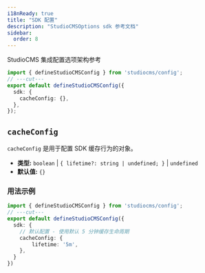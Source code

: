 ```yaml
---
i18nReady: true
title: "SDK 配置"
description: "StudioCMSOptions sdk 参考文档"
sidebar:
  order: 8
---
```



StudioCMS 集成配置选项架构参考

```ts twoslash title="studiocms.config.mjs"
import { defineStudioCMSConfig } from 'studiocms/config';
// ---cut---
export default defineStudioCMSConfig({
  sdk: {
    cacheConfig: {},
  },
});
```

## `cacheConfig`

`cacheConfig` 是用于配置 SDK 缓存行为的对象。

- **类型:** `boolean` | `{ lifetime?: string | undefined; }` | `undefined`
- **默认值:** `{}`

### 用法示例

```ts twoslash {3-7} title="studiocms.config.mjs"
import { defineStudioCMSConfig } from 'studiocms/config';
// ---cut---
export default defineStudioCMSConfig({
  sdk: {
    // 默认配置 - 使用默认 5 分钟缓存生命周期
    cacheConfig: {
        lifetime: '5m',
    }, 
  }
})
```